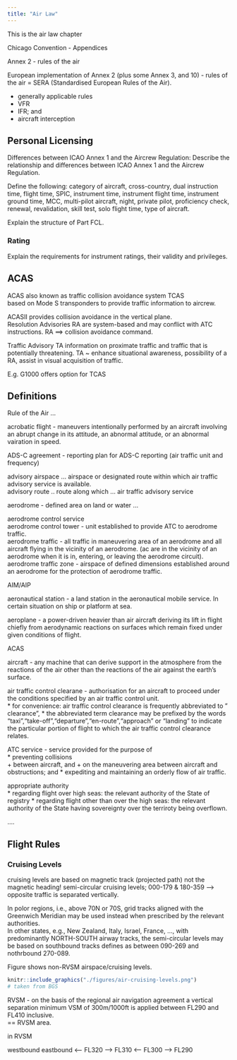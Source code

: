 ```yaml
---
title: "Air Law"
---
```

This is the air law chapter

Chicago Convention - Appendices

Annex 2 - rules of the air

European implementation of Annex 2 (plus some Annex 3, and 10) - rules of the air = SERA (Standardised European Rules of the Air). 

* generally applicable rules
* VFR
* IFR; and
* aircraft interception

## Personal Licensing

:::{.callout-note}
Differences between ICAO Annex 1 and the Aircrew Regulation: Describe the relationship and differences between ICAO Annex 1 and the Aircrew Regulation.

Define the following:
category of aircraft, cross-country, dual instruction time, flight time, SPIC, instrument time, instrument flight time, instrument ground time, MCC, multi-pilot aircraft, night, private pilot, proficiency check, renewal, revalidation, skill test, solo flight time, type of aircraft.
:::

:::{.callout-note}
Explain the structure of Part FCL.



:::

### Rating

:::{.callout-note}
Explain the requirements for instrument ratings, their validity and privileges.
:::




<!-- paste-and-copy -->
:::{.callout-note}

:::

## ACAS   

ACAS also known as traffic collision avoidance system TCAS    
based on Mode S transponders to provide traffic information to aircrew.

ACASII provides collision avoidance in the vertical plane.   
Resolution Advisories RA are system-based and may conflict with ATC instructions.
RA ==> collision avoidance command.

Traffic Advisory TA information on proximate traffic and traffic that is potentially threatening.
TA ~ enhance situational awareness, possibility of a RA, assist in visual acquisition of traffic.

E.g. G1000 offers option for TCAS


## Definitions

Rule of the Air ...

acrobatic flight - maneuvers intentionally performed by an aircraft involving an abrupt change in its attitude, an abnormal attitude, or an abnormal vairation in speed.

ADS-C agreement - reporting plan for ADS-C reporting (air traffic unit and frequency)

advisory airspace ... airspace or designated route within which air traffic advisory service is available.   
advisory route .. route along which ... air traffic advisory service

aerodrome - defined area on land or water ...

aerodrome control service   
aerodrome control tower - unit established to provide ATC to aerodrome traffic.  
aerodrome traffic - all traffic in maneuvering area of an aerodrome and all aircraft flying in the vicinity of an aerodrome. (ac are in the vicinity of an aerodrome when it is in, entering, or leaving the aerodrome circuit).      
aerodrome traffic zone - airspace of defined dimensions established around an aerodrome for the protection of aerodrome traffic.

AIM/AIP   

aeronautical station - a land station in the aeronautical mobile service. In certain situation on ship or platform at sea.

aeroplane - a power-driven heavier than air aircraft deriving its lift in flight chiefly from aerodynamic reactions on surfaces which remain fixed under given conditions of flight.

ACAS

aircraft - any machine that can derive support in the atmosphere from the reactions of the air other than the reactions of the air against the earth's surface.

air traffic control clearane - authorisation for an aircraft to proceed under the conditions specified by an air traffic control unit.    
* for convenience: air traffic control clearance is frequently abbreviated to " clearance",
* the abbreviated term clearance may be prefixed by the words "taxi","take-off","departure
","en-route","approach" or "landing" to indicate the particular portion of flight to which the air traffic control clearance relates.

ATC service - service provided for the purpose of    
* preventing collisions     
  + between aircraft, and
  + on the maneuvering area between aircraft and obstructions; and
* expediting and maintaining an orderly flow of air traffic.


appropriate authority    
* regarding flight over high seas: the relevant authority of the State of registry
* regarding flight other than over the high seas: the relevant authority of the State having sovereignty over the terriroty being overflown.

....

## Flight Rules

### Cruising Levels

cruising levels are based on magnetic track (projected path) not the magnetic heading!
semi-circular cruising levels; 000-179 & 180-359 --> opposite traffic is separated vertically.

In polor regions, i.e., above 70N or 70S, grid tracks aligned with the Greenwich Meridian may be used instead when prescribed by the relevant authorities.   
In other states, e.g., New Zealand, Italy, Israel, France, ..., with predominantly NORTH-SOUTH airway tracks, the semi-circular levels may be based on southbound tracks defines as between 090-269 and nothrbound 270-089.

Figure shows non-RVSM airspace/cruising levels.

```r
knitr::include_graphics("./figures/air-cruising-levels.png")
# taken from BGS
```

RVSM - on the basis of the regional air navigation agreement a vertical separation minimum VSM of 300m/1000ft is applied between FL290 and FL410 inclusive.    
== RVSM area.

in RVSM

  westbound   eastbound
<-- FL320
            --> FL310
<-- FL300
            --> FL290

